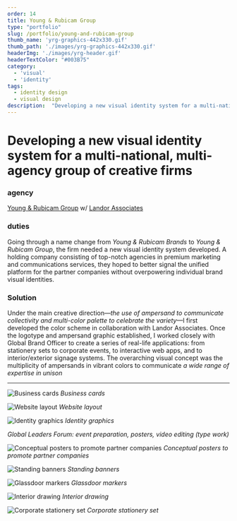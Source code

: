 ```yaml
---
order: 14
title: Young & Rubicam Group
type: "portfolio"
slug: /portfolio/young-and-rubicam-group
thumb_name: 'yrg-graphics-442x330.gif'
thumb_path: './images/yrg-graphics-442x330.gif'
headerImg: './images/yrg-header.gif'
headerTextColor: "#003B75"
category:
  - 'visual'
  - 'identity'
tags:
  - identity design
  - visual design
description:  "Developing a new visual identity system for a multi-national, multi-agency group of creative firms"
---
```


# Developing a new visual identity system for a multi-national, multi-agency group of creative firms

<section class="portfolioDetail">

### agency

[Young & Rubicam Group](http://yrgrp.com) w/ [Landor Associates](https://landor.com)

</section>

<section class="portfolioDetail">

### duties

Going through a name change from _Young &amp; Rubicam Brands_ to _Young &amp; Rubicam Group_, the firm needed a new visual identity system developed. A holding company consisting of top-notch agencies in premium marketing and communications services, they hoped to better signal the unified platform for the partner companies without overpowering individual brand visual identities.

</section>

<section class="portfolioDetail">

### Solution

Under the main creative direction&mdash;_the use of ampersand to communicate collectivity and multi-color palette to celebrate the variety_&mdash;I first developed the color scheme in collaboration with Landor Associates. Once the logotype and ampersand graphic established, I worked closely with Global Brand Officer to create a series of real-life applications: from stationery sets to corporate events, to interactive web apps, and to interior/exterior signage systems. The overarching visual concept was the multiplicity of ampersands in vibrant colors to communicate _a wide range of expertise in unison_


</section>


---

![Business cards](./images/yrg-business-card.jpg)
*Business cards*

![Website layout](./images/yrg-website.jpg)
*Website layout*

![Identity graphics](./images/yrg-graphics.png)
*Identity graphics*

<EmbedVideo aspectRatioPadding='56.34%' videoChannel='vimeo' videoId="43983326" />

*Global Leaders Forum: event preparation, posters, video editing (type work)*

![Conceptual posters to promote partner companies](./images/yrg-posters.jpg)
*Conceptual posters to promote partner companies*

![Standing banners](./images/yrg-banners.jpg)
*Standing banners*

![Glassdoor markers](./images/yrg_glass_marker_r1_1.jpg)
*Glassdoor markers*

![Interior drawing](./images/yrg-glassdoor-drawing.png)
*Interior drawing*

![Corporate stationery set](./images/yrg-stationery.jpg)
*Corporate stationery set*
